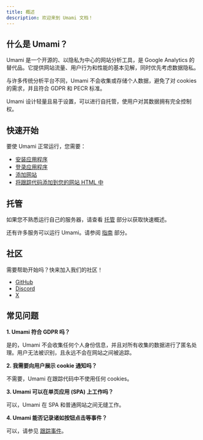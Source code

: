 ```yaml
---
title: 概述
description: 欢迎来到 Umami 文档！
---
```


## 什么是 Umami？

Umami 是一个开源的、以隐私为中心的网站分析工具，是 Google Analytics 的替代品。它提供网站流量、用户行为和性能的基本见解，同时优先考虑数据隐私。

与许多传统分析平台不同，Umami 不会收集或存储个人数据，避免了对 cookies 的需求，并且符合 GDPR 和 PECR 标准。

Umami 设计轻量且易于设置，可以进行自托管，使用户对其数据拥有完全控制权。

## 快速开始

要使 Umami 正常运行，您需要：

- [安装应用程序](/docs/install)
- [登录应用程序](/docs/login)
- [添加网站](/docs/add-a-website)
- [将跟踪代码添加到您的网站 HTML 中](/docs/collect-data)

## 托管

如果您不熟悉运行自己的服务器，请查看 [托管](/docs/guides/hosting) 部分以获取快速概述。

还有许多服务可以运行 Umami。请参阅 [指南](/docs/guides/hosting) 部分。

## 社区

需要帮助开始吗？快来加入我们的社区！

- [GitHub](https://github.com/umami-software/umami)
- [Discord](https://discord.gg/4dz4zcXYrQ)
- [X](https://twitter.com/umami_software)

## 常见问题

**1. Umami 符合 GDPR 吗？**

是的，Umami 不会收集任何个人身份信息，并且对所有收集的数据进行了匿名处理。用户无法被识别，且永远不会在网站之间被追踪。

**2. 我需要向用户展示 cookie 通知吗？**

不需要，Umami 在跟踪代码中不使用任何 cookies。

**3. Umami 可以在单页应用 (SPA) 上工作吗？**

可以，Umami 在 SPA 和普通网站之间无缝工作。

**4. Umami 能否记录诸如按钮点击等事件？**

可以，请参见 [跟踪事件](/docs/track-events)。
